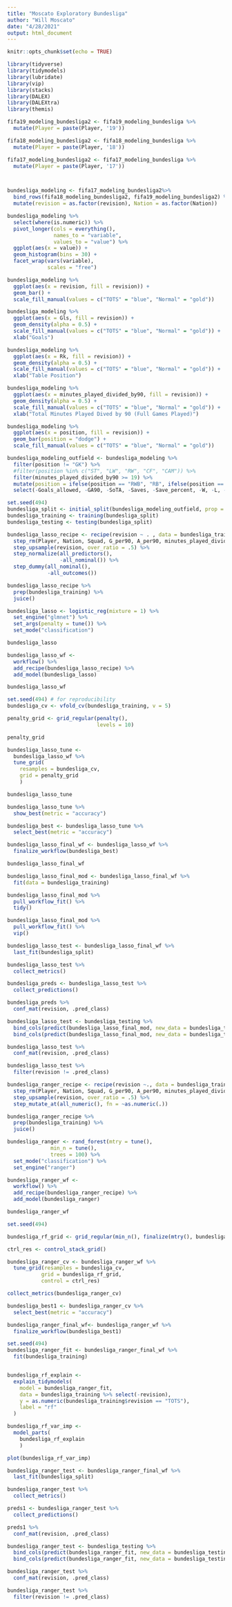 ```yaml
---
title: "Moscato Exploratory Bundesliga"
author: "Will Moscato"
date: "4/28/2021"
output: html_document
---
```


```r
knitr::opts_chunk$set(echo = TRUE)
```

```r
library(tidyverse)
library(tidymodels)
library(lubridate)
library(vip)
library(stacks)
library(DALEX)
library(DALEXtra)
library(themis)
```


```r
fifa19_modeling_bundesliga2 <- fifa19_modeling_bundesliga %>%
  mutate(Player = paste(Player, '19'))

fifa18_modeling_bundesliga2 <- fifa18_modeling_bundesliga %>%
  mutate(Player = paste(Player, '18'))

fifa17_modeling_bundesliga2 <- fifa17_modeling_bundesliga %>%
  mutate(Player = paste(Player, '17'))



bundesliga_modeling <- fifa17_modeling_bundesliga2%>% 
  bind_rows(fifa18_modeling_bundesliga2, fifa19_modeling_bundesliga2) %>% 
  mutate(revision = as.factor(revision), Nation = as.factor(Nation))
```

```r
bundesliga_modeling %>% 
  select(where(is.numeric)) %>% 
  pivot_longer(cols = everything(),
               names_to = "variable", 
               values_to = "value") %>% 
  ggplot(aes(x = value)) +
  geom_histogram(bins = 30) +
  facet_wrap(vars(variable), 
             scales = "free")
```

```r
bundesliga_modeling %>% 
  ggplot(aes(x = revision, fill = revision)) +
  geom_bar() +
  scale_fill_manual(values = c("TOTS" = "blue", "Normal" = "gold"))
```



```r
bundesliga_modeling %>% 
  ggplot(aes(x = Gls, fill = revision)) +
  geom_density(alpha = 0.5) +
  scale_fill_manual(values = c("TOTS" = "blue", "Normal" = "gold")) +
  xlab("Goals")
```

```r
bundesliga_modeling %>% 
  ggplot(aes(x = Rk, fill = revision)) +
  geom_density(alpha = 0.5) +
  scale_fill_manual(values = c("TOTS" = "blue", "Normal" = "gold")) +
  xlab("Table Position")
```
```r
bundesliga_modeling %>% 
  ggplot(aes(x = minutes_played_divided_by90, fill = revision)) +
  geom_density(alpha = 0.5) +
  scale_fill_manual(values = c("TOTS" = "blue", "Normal" = "gold")) +
  xlab("Total Minutes Played Dived by 90 (Full Games Played)")
```
```r
bundesliga_modeling %>% 
  ggplot(aes(x = position, fill = revision)) +
  geom_bar(position = "dodge") +
  scale_fill_manual(values = c("TOTS" = "blue", "Normal" = "gold"))
```


```r
bundesliga_modeling_outfield <- bundesliga_modeling %>% 
  filter(position != "GK") %>% 
  #filter(position %in% c("ST", "LW", "RW", "CF", "CAM")) %>% 
  filter(minutes_played_divided_by90 >= 19) %>% 
  mutate(position = ifelse(position == "RWB", "RB", ifelse(position == "LWB", "LB", ifelse(position == "RW", "RM", ifelse(position == "LW", "LM", position))))) %>% 
  select(-Goals_allowed, -GA90, -SoTA, -Saves, -Save_percent, -W, -L, -D, -CS, -CS_percent, -Pkatt_against, -PKA, -PKsv, -Pk_Save_percent, -PKm)
```


```r
set.seed(494)
bundesliga_split <- initial_split(bundesliga_modeling_outfield, prop = .75, strata = "revision")
bundesliga_training <- training(bundesliga_split)
bundesliga_testing <- testing(bundesliga_split)
```



```r
bundesliga_lasso_recipe <- recipe(revision ~ . , data = bundesliga_training) %>% 
  step_rm(Player, Nation, Squad, G_per90, A_per90, minutes_played_divided_by90, Age, Attendance) %>%
  step_upsample(revision, over_ratio = .5) %>% 
  step_normalize(all_predictors(),
                 -all_nominal()) %>% 
  step_dummy(all_nominal(),
             -all_outcomes())

bundesliga_lasso_recipe %>% 
  prep(bundesliga_training) %>% 
  juice()
```



```r
bundesliga_lasso <- logistic_reg(mixture = 1) %>% 
  set_engine("glmnet") %>% 
  set_args(penalty = tune()) %>% 
  set_mode("classification")

bundesliga_lasso

bundesliga_lasso_wf <- 
  workflow() %>% 
  add_recipe(bundesliga_lasso_recipe) %>% 
  add_model(bundesliga_lasso)

bundesliga_lasso_wf
```

```r
set.seed(494) # for reproducibility
bundesliga_cv <- vfold_cv(bundesliga_training, v = 5)

penalty_grid <- grid_regular(penalty(),
                             levels = 10)

penalty_grid

bundesliga_lasso_tune <- 
  bundesliga_lasso_wf %>% 
  tune_grid(
    resamples = bundesliga_cv,
    grid = penalty_grid
    )

bundesliga_lasso_tune
```

```r
bundesliga_lasso_tune %>% 
  show_best(metric = "accuracy")
```

```r

bundesliga_best <- bundesliga_lasso_tune %>% 
  select_best(metric = "accuracy")
```

```r
bundesliga_lasso_final_wf <- bundesliga_lasso_wf %>% 
  finalize_workflow(bundesliga_best)

bundesliga_lasso_final_wf
```
```r
bundesliga_lasso_final_mod <- bundesliga_lasso_final_wf %>% 
  fit(data = bundesliga_training)

bundesliga_lasso_final_mod %>% 
  pull_workflow_fit() %>% 
  tidy() 
```

```r
bundesliga_lasso_final_mod %>% 
  pull_workflow_fit() %>% 
  vip()
```


```r
bundesliga_lasso_test <- bundesliga_lasso_final_wf %>% 
  last_fit(bundesliga_split)

bundesliga_lasso_test %>% 
  collect_metrics()
```


```r
bundesliga_preds <- bundesliga_lasso_test %>% 
  collect_predictions()

bundesliga_preds %>% 
  conf_mat(revision, .pred_class)
```


```r
bundesliga_lasso_test <- bundesliga_testing %>% 
  bind_cols(predict(bundesliga_lasso_final_mod, new_data = bundesliga_testing, type = "prob")) %>% 
  bind_cols(predict(bundesliga_lasso_final_mod, new_data = bundesliga_testing)) 
```

```r
bundesliga_lasso_test %>% 
  conf_mat(revision, .pred_class)
```

```r
bundesliga_lasso_test %>% 
  filter(revision != .pred_class)
```


```r
bundesliga_ranger_recipe <- recipe(revision ~., data = bundesliga_training) %>% 
  step_rm(Player, Nation, Squad, G_per90, A_per90, minutes_played_divided_by90, Attendance, Born) %>% 
  step_upsample(revision, over_ratio = .5) %>% 
  step_mutate_at(all_numeric(), fn = ~as.numeric(.))

bundesliga_ranger_recipe %>% 
  prep(bundesliga_training) %>% 
  juice()
```


```r
bundesliga_ranger <- rand_forest(mtry = tune(), 
              min_n = tune(), 
              trees = 100) %>% 
  set_mode("classification") %>% 
  set_engine("ranger")

bundesliga_ranger_wf <- 
  workflow() %>% 
  add_recipe(bundesliga_ranger_recipe) %>% 
  add_model(bundesliga_ranger) 

bundesliga_ranger_wf
```


```r
set.seed(494)

bundesliga_rf_grid <- grid_regular(min_n(), finalize(mtry(), bundesliga_training %>% select(-revision)), levels = 3)

ctrl_res <- control_stack_grid()

bundesliga_ranger_cv <- bundesliga_ranger_wf %>% 
  tune_grid(resamples = bundesliga_cv,
           grid = bundesliga_rf_grid,
           control = ctrl_res)

collect_metrics(bundesliga_ranger_cv)
```


```r
bundesliga_best1 <- bundesliga_ranger_cv %>% 
  select_best(metric = "accuracy")

bundesliga_ranger_final_wf<- bundesliga_ranger_wf %>% 
  finalize_workflow(bundesliga_best1)
```

```r
set.seed(494)
bundesliga_ranger_fit <- bundesliga_ranger_final_wf %>% 
  fit(bundesliga_training)


bundesliga_rf_explain <- 
  explain_tidymodels(
    model = bundesliga_ranger_fit,
    data = bundesliga_training %>% select(-revision), 
    y = as.numeric(bundesliga_training$revision == "TOTS"),
    label = "rf"
  )
```

```r
bundesliga_rf_var_imp <- 
  model_parts(
    bundesliga_rf_explain
    )

plot(bundesliga_rf_var_imp)
```





```r
bundesliga_ranger_test <- bundesliga_ranger_final_wf %>% 
  last_fit(bundesliga_split)

bundesliga_ranger_test %>% 
  collect_metrics()
```

```r
preds1 <- bundesliga_ranger_test %>% 
  collect_predictions()

preds1 %>% 
  conf_mat(revision, .pred_class)
```

```r
bundesliga_ranger_test <- bundesliga_testing %>% 
  bind_cols(predict(bundesliga_ranger_fit, new_data = bundesliga_testing, type = "prob")) %>% 
  bind_cols(predict(bundesliga_ranger_fit, new_data = bundesliga_testing)) 
```

```r
bundesliga_ranger_test %>% 
  conf_mat(revision, .pred_class)
```

```r
bundesliga_ranger_test %>% 
  filter(revision != .pred_class)
```





